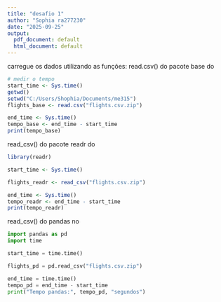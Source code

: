 ---
title: "desafio 1"
author: "Sophia ra277230"
date: "2025-09-25"
output:
  pdf_document: default
  html_document: default
---
carregue os dados utilizando as funções:
read.csv() do pacote base do 
```{r}
# medir o tempo
start_time <- Sys.time()
getwd()
setwd("C:/Users/Shophia/Documents/me315")
flights_base <- read.csv("flights.csv.zip")

end_time <- Sys.time()
tempo_base <- end_time - start_time
print(tempo_base)

```

read_csv() do pacote readr do 
```{r}
library(readr)

start_time <- Sys.time()

flights_readr <- read_csv("flights.csv.zip")

end_time <- Sys.time()
tempo_readr <- end_time - start_time
print(tempo_readr)

```

read_csv() do pandas no 
```{python}
import pandas as pd
import time

start_time = time.time()

flights_pd = pd.read_csv("flights.csv.zip")

end_time = time.time()
tempo_pd = end_time - start_time
print("Tempo pandas:", tempo_pd, "segundos")

```

